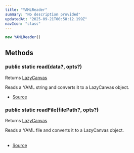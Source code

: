 ```yaml
---
title: "YAMLReader"
summary: "No description provided"
updatedAt: "2025-09-21T00:58:12.199Z"
navIcon: "class"
---
```






```typescript
new YAMLReader()
```




## Methods

### public static read(data?, opts?)
Returns [LazyCanvas](/LazyCanvas/Classes/General/LazyCanvas)

Reads a YAML string and converts it to a LazyCanvas object.



<Table data={{ headers: [{"content":"Parameter","key":"parameter","sortable":true},{"content":"Type","key":"type","sortable":true},{"content":"Optional","key":"optional","sortable":true},{"content":"Description","key":"description"}], rows: [["data","[string](https://developer.mozilla.org/en-US/docs/Web/JavaScript/Reference/Global_Objects/String)","Yes","The YAML string to read."],["opts","\\{\n  debug:   [boolean](https://developer.mozilla.org/en-US/docs/Web/JavaScript/Reference/Global_Objects/Boolean) ; \n}","Yes","Optional parameters for debugging."]] }} />



- [Source](https://github.com/NMMTY/LazyCanvas/blob/1d5786684b8ca8d543a4533b2b64f8d093b1e426/packages/lazycanvas/src/structures/helpers/readers/YAMLReader.ts#L16)

### public static readFile(filePath?, opts?)
Returns [LazyCanvas](/LazyCanvas/Classes/General/LazyCanvas)

Reads a YAML file and converts it to a LazyCanvas object.



<Table data={{ headers: [{"content":"Parameter","key":"parameter","sortable":true},{"content":"Type","key":"type","sortable":true},{"content":"Optional","key":"optional","sortable":true},{"content":"Description","key":"description"}], rows: [["filePath","[string](https://developer.mozilla.org/en-US/docs/Web/JavaScript/Reference/Global_Objects/String)","Yes","The path to the YAML file."],["opts","\\{\n  debug:   [boolean](https://developer.mozilla.org/en-US/docs/Web/JavaScript/Reference/Global_Objects/Boolean) ; \n}","Yes","Optional parameters for debugging."]] }} />



- [Source](https://github.com/NMMTY/LazyCanvas/blob/1d5786684b8ca8d543a4533b2b64f8d093b1e426/packages/lazycanvas/src/structures/helpers/readers/YAMLReader.ts#L35)